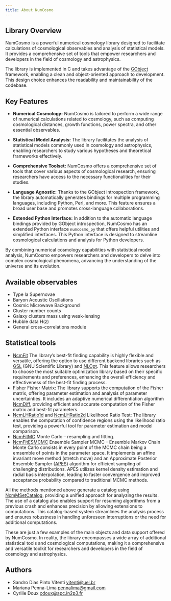 ```yaml
---
title: About NumCosmo
---
```


## Library Overview

NumCosmo is a powerful numerical cosmology library designed to facilitate calculations
of cosmological observables and analysis of statistical models. It provides a 
comprehensive set of tools that empower researchers and developers in the field of 
cosmology and astrophysics.

The library is implemented in C and takes advantage of the 
[GObject](https://wiki.gnome.org/action/show/Projects/GObjectIntrospection) framework, 
enabling a clean and object-oriented approach to development. 
This design choice enhances the readability and maintainability of the codebase.

## Key Features

- **Numerical Cosmology:** NumCosmo is tailored to perform a wide range of numerical 
    calculations related to cosmology, such as computing cosmological distances, growth
    functions, power spectra, and other essential observables.

- **Statistical Model Analysis:** The library facilitates the analysis of statistical 
    models commonly used in cosmology and astrophysics, enabling researchers to study 
    various hypotheses and theoretical frameworks effectively.

- **Comprehensive Toolset:** NumCosmo offers a comprehensive set of tools that cover 
    various aspects of cosmological research, ensuring researchers have access to the 
    necessary functionalities for their studies.

- **Language Agnostic:** Thanks to the GObject introspection framework, the library 
    automatically generates bindings for multiple programming languages, including 
    Python, Perl, and more. This feature ensures a broad user base and promotes 
    cross-language collaborations.

- **Extended Python Interface:** In addition to the automatic language bindings provided
    by GObject introspection, NumCosmo has an extended Python interface `numcosmo_py` 
    that offers helpful utilities and simplified interfaces. This Python interface is 
    designed to streamline cosmological calculations and analysis for Python developers.

By combining numerical cosmology capabilities with statistical model analysis, NumCosmo 
empowers researchers and developers to delve into complex cosmological phenomena, 
advancing the understanding of the universe and its evolution.

## Available observables

  - Type Ia Supernovae
  - Baryon Acoustic Oscillations
  - Cosmic Microwave Background
  - Cluster number counts
  - Galaxy clusters mass using weak-lensing
  - Hubble data H(z)
  - General cross-correlations module

## Statistical tools

  - [NcmFit](manual/NcmFit.html) The library's best-fit finding capability is highly 
    flexible and versatile, offering the option to use different backend libraries such 
    as [GSL](http://www.gnu.org/software/gsl/) (GNU Scientific Library) and 
    [NLOpt](http://ab-initio.mit.edu/wiki/index.php/NLopt). This feature allows 
    researchers to choose the most suitable optimization library based on their specific 
    requirements and preferences, enhancing the overall efficiency and effectiveness of 
    the best-fit finding process.
  - [Fisher](manual/NcmFit.html#ncm-fit-fisher) Fisher Matrix: The library supports the 
    computation of the Fisher matrix, offering parameter estimation and analysis of 
    parameter uncertainties. It includes an 
    adaptive numerical differentiation algorithm [NcmDiff](manual/NcmDiff.html), 
    providing efficient and accurate computation of the Fisher matrix and best-fit 
    parameters.
  - [NcmLHRatio1d](manual/NcmLHRatio1d.html) and [NcmLHRatio2d](manual/NcmLHRatio2d.html) 
    Likelihood Ratio Test: The library enables the computation of confidence regions 
    using the likelihood ratio test, providing a powerful tool for parameter estimation 
    and model comparison.
  - [NcmFitMC](manual/NcmFitMC.html) Monte Carlo -- resampling and fitting.
  - [NcmFitESMCMC](manual/NcmFitESMCMC.html) Ensemble Sampler MCMC -- Ensemble Markov 
    Chain Monte Carlo consists in every point of the MCMC chain being a emsemble of 
    points in the parameter space. It implements an affine invariant move method 
    (stretch move) and an Approximate Posterior Ensemble Sampler 
    ([APES](https://doi.org/10.1093/mnras/stad2245)) algorithm for efficient sampling
    of challenging distributions. APES utilizes kernel density estimation and radial 
    basis interpolation, leading to faster convergence and improved acceptance 
    probability compared to traditional MCMC methods.

All the methods mentioned above generate a catalog using 
[NcmMSetCatalog](manual/NcmMSetCatalog.html), providing a unified approach for analyzing
the results. The use of a catalog also enables support for resuming algorithms from a 
previous crash and enhances precision by allowing extensions to computations. This 
catalog-based system streamlines the analysis process and ensures robustness in handling 
unforeseen interruptions or the need for additional computations.

These are just a few examples of the main objects and data support offered by NumCosmo. 
In reality, the library encompasses a wide array of additional statistical tools and 
cosmological computations, making it a comprehensive and versatile toolkit for 
researchers and developers in the field of cosmology and astrophysics. 

## Authors

* Sandro Dias Pinto Vitenti <vitenti@uel.br>
* Mariana Penna-Lima <pennalima@gmail.com>
* Cyrille Doux <cdoux@apc.in2p3.fr>

